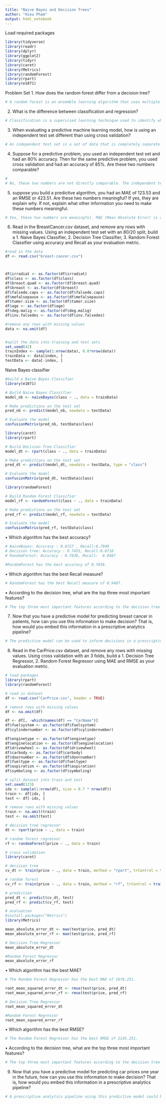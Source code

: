 ```yaml
---
title: "Naive Bayes and Decision Trees"
author: "Hieu Pham"
output: html_notebook
---
```



Load required packages
```r
library(tidyverse)
library(readr)
library(dplyr)
library(ggplot2)
library(tidyr)
library(caret)
library(Metrics)
library(randomForest)
library(rpart)
library(e1071)
```

Problem Set
1. How does the random forest differ from a decision tree?
```r
# A random forest is an ensemble learning algorithm that uses multiple decision trees to make predictions. Unlike a single decision tree, which only considers one set of decision criteria at each node, a random forest considers a random subset of criteria at each node, allowing it to make more robust predictions. This also helps to prevent overfitting, since each tree is only considering a random subset of the data.
```


2. What is the difference between classification and regression?
```r
# Classification is a supervised learning technique used to identify which class a data point belongs to. It is used for categorical data, such as determining whether an email is spam or not. Regression is a supervised learning technique used to predict a continuous value. It is used for numerical data, such as predicting the price of a house.
```


3. When evaluating a predictive machine learning model, how is using an independent test set different than
using cross validation?
```r
# An independent test set is a set of data that is completely separate from the training and validation data sets. It is used to evaluate the performance of the model on unseen data. Cross validation is a technique used to assess the performance of the model on the training data. It involves partitioning the training set into multiple subsets and using each subset to train and test the model. By using cross validation, the performance of the model can be evaluated without needing to use a separate test set.
```


4. Suppose for a predictive problem, you used an independent test set and had an 80% accuracy. Then for
the same predictive problem, you used cross validation and had an accuracy of 85%. Are these two numbers
comparable?
```r
# 
# No, these two numbers are not directly comparable. The independent test set is a measure of the performance of the model on unseen data, while the accuracy from cross validation is a measure of the performance of the model on the training data. Therefore, the accuracy from cross validation is likely to be higher than the accuracy from the independent test set.
```


5. suppose you build a predictive algorithm, you had an MAE of 123.53 and an RMSE or 423.51. Are these
two numbers meaningful? If yes, they are explain why. If not, explain what other information you need to
make these numbers meaningful.

```r
# Yes, these two numbers are meaningful. MAE (Mean Absolute Error) is a measure of the average magnitude of the errors in a set of predictions, and RMSE (Root Mean Squared Error) is a measure of the average magnitude of the errors in a set of predictions, taking into account the squares of the errors. In order to make these numbers meaningful, however, you would need to compare them to the MAE and RMSE of other models, and also compare them to a baseline model in order to understand how much better your model is performing than the baseline.
```


6. Read in the BreastCancer.csv dataset, and remove any rows with missing values. Using an independent
test set with an 80/20 split, build a 1. Naive Bayes Classifier, 2. Decision Tree Classifier, 3. Random Forest
Classifier using accuracy and Recall as your evaluation metric.
```r
#read in the data
df <- read.csv("breast-cancer.csv")



df$irradiat <- as.factor(df$irradiat)
df$class <- as.factor(df$class)
df$breast.quad <- as.factor(df$breast.quad) 
df$breast <- as.factor(df$breast)
df$falsede.caps <- as.factor(df$falsede.caps)
df$mefalsepause <- as.factor(df$mefalsepause)
df$tumor.size <- as.factor(df$tumor.size)
df$age <- as.factor(df$age)
df$deg.malig <- as.factor(df$deg.malig)
df$inv.falsedes <- as.factor(df$inv.falsedes)

#remove any rows with missing values
data <- na.omit(df)


#split the data into training and test sets
set.seed(42)
trainIndex <- sample(1:nrow(data), 0.8*nrow(data))
trainData <- data[index, ]
testData <- data[-index, ]

```

Naive Bayes classifier
```r

#build a Naive Bayes Classifier
library(e1071)

# Build Naive Bayes Classifier
model_nb <- naiveBayes(class ~ ., data = trainData)

# Make predictions on the test set
pred_nb <- predict(model_nb, newdata = testData)

# Evaluate the model
confusionMatrix(pred_nb, testData$class)
```


```r

library(caret)
library(rpart)

# Build Decision Tree Classifier
model_dt <- rpart(class ~ ., data = trainData)

# Make predictions on the test set
pred_dt <- predict(model_dt, newdata = testData, type = "class")

# Evaluate the model
confusionMatrix(pred_dt, testData$class)
```



```r

library(randomForest)

# Build Random Forest Classifier
model_rf <- randomForest(class ~ ., data = trainData)

# Make predictions on the test set
pred_rf <- predict(model_rf, newdata = testData)

# Evaluate the model
confusionMatrix(pred_rf, testData$class)
```


• Which algorithm has the best accuracy?
```r

# NaiveBayes: Accuracy : 0.6727 , Recall:0.7949
# Decision tree: Accuracy : 0.7455, Recall:0.8718    
# RandomForest: Accuracy : 0.7636, Recall:  0.9487 

#RandomForest has the best accuracy of 0.7636.
```


• Which algorithm has the best Recall measure?
```r
# RandomForest has the best Recall measure of 0.9487.
```

• According to the decision tree, what are the top three most important features?
```r
# The top three most important features according to the decision tree are mefalsepause, tumor-size, and deg-malig.
```



7. Now that you have a predictive model for predicting breast cancer in patients, how can you use this
information to make decision? That is, how would you embed this information in a prescriptive analytics
pipeline?
```r

# The predictive model can be used to inform decisions in a prescriptive analytics pipeline by providing actionable insights and recommendations. For example, based on the results of the predictive model, healthcare providers can prescribe a course of action, such as additional testing or a change in treatment, that would be most likely to lead to a positive outcome for the patient. Additionally, the model can be used to identify risk factors associated with breast cancer, which can help healthcare providers target prevention and early detection efforts to those who are most at risk.
```


8. Read in the CarPrice.csv dataset, and remove any rows with missing values. Using cross validation with
an 3 folds, build a 1. Decision Tree Regressor, 2. Random Forest Regressor using MAE and RMSE as your
evaluation metric.
```r

# load packages
library(rpart)
library(randomForest)

# read in dataset
df <- read.csv("CarPrice.csv", header = TRUE)

# remove rows with missing values
df <- na.omit(df)

df <- df[, -which(names(df) == "CarName")]
df$fuelsystem <- as.factor(df$fuelsystem)
df$cylindernumber <- as.factor(df$cylindernumber)

df$enginetype <- as.factor(df$enginetype) 
df$enginelocation <- as.factor(df$enginelocation)
df$drivewheel <- as.factor(df$drivewheel)
df$carbody <- as.factor(df$carbody)
df$doornumber <- as.factor(df$doornumber)
df$fueltype <- as.factor(df$fueltype)
df$aspiration <- as.factor(df$aspiration)
df$symboling <- as.factor(df$symboling)

# split dataset into train and test
set.seed(123)
idx <- sample(1:nrow(df), size = 0.7 * nrow(df))
train <- df[idx, ]
test <- df[-idx, ]

# remove rows with missing values
train <- na.omit(train)
test <- na.omit(test)
```



```r
# decision tree regressor
dt <- rpart(price ~ ., data = train)

# random forest regressor
rf <- randomForest(price ~ ., data = train)

```


```r
# cross validation
library(caret)

# decision tree
cv_dt <- train(price ~ ., data = train, method = "rpart", trControl = trainControl(method = "cv", number = 3))

# random forest
cv_rf <- train(price ~ ., data = train, method = "rf", trControl = trainControl(method = "cv", number = 3))
```


```r
# prediction
pred_dt <- predict(cv_dt, test)
pred_rf <- predict(cv_rf, test)

```


```r
# evaluation
#install.packages("Metrics")
library(Metrics)

mean_absolute_error_dt <- mae(test$price, pred_dt)
mean_absolute_error_rf <- mae(test$price, pred_rf)

# Decision Tree Regressor
mean_absolute_error_dt

#Random Forest Regressor
mean_absolute_error_rf
```

• Which algorithm has the best MAE?

```r
# The Random Forest Regressor has the best MAE of 1678.251.
```


```r
root_mean_squared_error_dt <- rmse(test$price, pred_dt)
root_mean_squared_error_rf <- rmse(test$price, pred_rf)

# Decision Tree Regressor
root_mean_squared_error_dt

#Random Forest Regressor
root_mean_squared_error_rf
```

• Which algorithm has the best RMSE?
```r
# The Random Forest Regressor has the best RMSE of 2145.251.
```

• According to the decision tree, what are the top three most important features?
```r
# The top three most important features according to the decision tree are: engine size, curb weight, and horsepower.
```

9. Now that you have a predictive model for predicting car prices one year in the future, how can you use
this information to make decision? That is, how would you embed this information in a prescriptive analytics
pipeline?

```r
# A prescriptive analytics pipeline using this predictive model could be used to inform decision-making and optimize the processes involved in buying and selling cars. For example, the pipeline could be used to identify the optimal price to list a car for sale, and to determine the best offer to make on a car purchase. It could also be used to determine the ideal time to buy or sell a car, based on predicted price changes. Additionally, the pipeline could be used to inform marketing and advertising campaigns, targeting buyers and sellers likely to be affected by predicted price changes.
```









